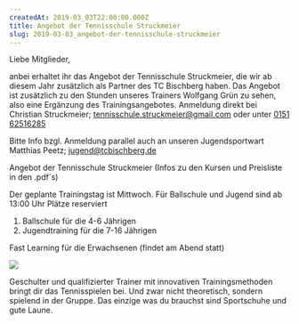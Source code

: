 ```yaml
---
createdAt: 2019-03_03T22:00:00.000Z
title: Angebot der Tennisschule Struckmeier
slug: 2019-03-03_angebot-der-tennisschule-struckmeier
---
```

Liebe Mitglieder,

anbei erhaltet ihr das Angebot der Tennisschule Struckmeier, die wir ab diesem Jahr zusätzlich als Partner des TC Bischberg haben.
Das Angebot ist zusätzlich zu den Stunden unseres Trainers Wolfgang Grün zu sehen, also eine Ergänzung des Trainingsangebotes.
Anmeldung direkt bei Christian Struckmeier; [tennisschule.struckmeier@gmail.com](mailto:tennisschule.struckmeier@gmail.com) oder unter [0151 62516285](tel:015162516285)

Bitte Info bzgl. Anmeldung parallel auch an unseren Jugendsportwart Matthias Peetz; [jugend@tcbischberg.de](mailto:jugend@tcbischberg.de)

Angebot der Tennisschule Struckmeier (Infos zu den Kursen und Preisliste in den .pdf´s)

Der geplante Trainingstag ist Mittwoch. Für Ballschule und Jugend sind ab 13:00 Uhr Plätze reserviert

1. Ballschule für die 4-6 Jährigen
2. Jugendtraining für die 7-16 Jährigen

Fast Learning für die Erwachsenen (findet am Abend statt)

![](/uploads/2019/fast_learning.png)

Geschulter und qualifizierter Trainer mit innovativen Trainingsmethoden bringt dir das Tennisspielen bei.
Und zwar nicht theoretisch, sondern spielend in der Gruppe.
Das einzige was du brauchst sind Sportschuhe und gute Laune.